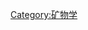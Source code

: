 {{Navbox
|name= 摩氏硬度
|title=[[摩氏硬度]]标准
|state = uncollapse
|list1= 1 [[滑石]] · 2 [[石膏]] · 3 [[方解石]] · 4 [[萤石]] · 5 [[磷灰石]] · 6 [[正長石]] · 7 [[石英]] · 8 [[黃玉]] · 9 [[刚玉]] · 10 [[钻石|金刚石]]
}}<noinclude> 
{{DEFAULTSORT:M}}
[[Category:矿物学]]
</noinclude>